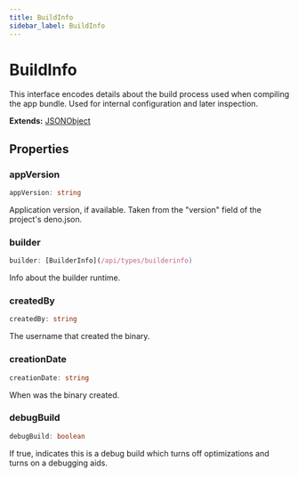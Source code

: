 ```yaml
---
title: BuildInfo
sidebar_label: BuildInfo
---
```


# BuildInfo

This interface encodes details about the build process used when compiling
the app bundle. Used for internal configuration and later inspection.

**Extends:** [JSONObject](/api/interfaces/jsonobject)

## Properties

### appVersion

```typescript
appVersion: string
```

Application version, if available. Taken from the "version" field of the
project's deno.json.

### builder

```typescript
builder: [BuilderInfo](/api/types/builderinfo)
```

Info about the builder runtime.

### createdBy

```typescript
createdBy: string
```

The username that created the binary.

### creationDate

```typescript
creationDate: string
```

When was the binary created.

### debugBuild

```typescript
debugBuild: boolean
```

If true, indicates this is a debug build which turns off optimizations and
turns on a debugging aids.

